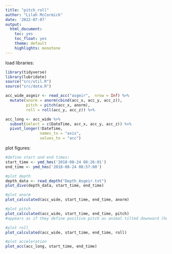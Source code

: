 ```yaml
---
title: "pitch_roll"
author: "Lilah McCormick"
date: '2022-07-07'
output: 
  html_document:
    toc: yes
    toc_float: yes 
    theme: default 
    highlights: monotone
---
```

load libraries: 
```r
library(tidyverse)
library(lubridate)
source("src/util.R")
source("src/data.R")
```
 
```r
acc_wide_asgeir <- read_acc("asgeir",  nrow = Inf) %>% 
  mutate(anorm = anorm(cbind(acc_x, acc_y, acc_z)),
         pitch = pitch(acc_x, anorm),
         roll = roll(acc_y, acc_z)) %>% 
```

```r
acc_long <- acc_wide %>% 
  subset(select = c(DateTime, acc_x, acc_y, acc_z)) %>% 
  pivot_longer(!DateTime, 
               names_to = "axis", 
               values_to = "acc")
```

plot figures: 
```r
#define start and end times: 
start_time <- ymd_hms('2018-08-24 08:26:01')
end_time <- ymd_hms('2018-08-24 08:57:00')

#plot depth
depth_data <- read_depth("Depth_Asgeir.txt")
plot_dive(depth_data, start_time, end_time)

#plot anorm
plot_calculated(acc_wide, start_time, end_time, anorm)

#plot pitch
plot_calculated(acc_wide, start_time, end_time, pitch)
#appears as if they define positive pitch as animal tilted downward (head-first)

#plot roll
plot_calculated(acc_wide, start_time, end_time, roll)

#plot acceleration 
plot_acc(acc_long, start_time, end_time)
```



